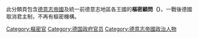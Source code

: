此分類頁包含[[德意志帝國|德意志帝國]]及統一前德意志地區各王國的'''樞密顧問（{{lang|de|Geheimrat}}）'''。一戰後德國取消君主制，不再有樞密機構。
[[Category:樞密官|Category:樞密官]]
[[Category:德国政府官员|Category:德国政府官员]]
[[Category:德意志帝國政治人物|Category:德意志帝國政治人物]]